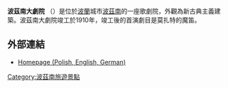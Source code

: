 {{Unreferenced|time=2015-01-17T11:46:04+00:00}}
{{Infobox venue
| name           = 波茲南大劇院
| native_name    = {{lang|pl|Teatr Wielki im. Stanisława Moniuszki}} {{in lang|pl}}
| native_name_lang = Polish
| image          = Teatr_Wielki,_Poznan,_Polonia,_2014-09-18,_DD_53.jpg
| image_size     = 300
| image_alt      = 
| caption        = 
| address        = 亞歷山德拉弗雷德里9號
| city           = [[波茲南|波茲南]]
| country        = {{POL}}
| designation    =
| architect      = 馬克斯·利特曼
| owner          = 
| capacity       =
| type           = 歌劇院
| opened         = 1910年
| yearsactive    = 1910-至今
| rebuilt        = 
| closed         =
| demolished     =
| othernames     = Teatr Miejski<br>Teatr Wielki
| production     =
| currentuse     =
| website        = http://www.opera.poznan.pl/
}}
'''波茲南大劇院''' （{{Lang-pl|Teatr Wielki im. Stanisława Moniuszki w Poznaniu'}}）是位於[[波蘭|波蘭]]城市[[波茲南|波茲南]]的一座歌劇院，外觀為新古典主義建築。波茲南大劇院竣工於1910年，竣工後的首演劇目是莫扎特的魔笛。
{{coord|52|24|36|N|16|55|03|E|region:PL-WP_type:landmark_source:kolossus-dewiki|display=title}}
{{European building-stub}}

==外部連結==
* [http://www.opera.poznan.pl/ Homepage (Polish, English, German)] {{Wayback|url=http://www.opera.poznan.pl/ |date=20140208014341 }}

[[Category:波茲南旅遊景點|Category:波茲南旅遊景點]]